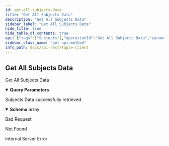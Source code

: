 ```yaml
---
id: get-all-subjects-data
title: "Get All Subjects Data"
description: "Get All Subjects Data"
sidebar_label: "Get All Subjects Data"
hide_title: true
hide_table_of_contents: true
api: {"tags":["Subjects"],"operationId":"Get All Subjects Data","parameters":[{"name":"subject_type","in":"query","description":"Type of subjects requested (possibilities: all, governances)","required":false,"schema":{"type":"string","nullable":true}},{"name":"governanceid","in":"query","description":"Governance id of subjects requested","required":false,"schema":{"type":"string","nullable":true}},{"name":"from","in":"query","description":"Id of initial subject","required":false,"schema":{"type":"string","nullable":true}},{"name":"quantity","in":"query","description":"Quantity of subjects requested","required":false,"schema":{"type":"integer","nullable":true}}],"responses":{"200":{"description":"Subjects Data successfully retrieved","content":{"application/json":{"schema":{"type":"array","items":{"type":"object","required":["subject_id","governance_id","sn","public_key","namespace","name","schema_id","owner","creator","properties","active"],"properties":{"active":{"type":"boolean","description":"Indicates if the subject is active or not"},"creator":{"type":"string","description":"Subject creator identifier"},"governance_id":{"type":"string","description":"Governance identifier"},"name":{"type":"string","description":"The name of the subject."},"namespace":{"type":"string","description":"Namespace of the subject"},"owner":{"type":"string","description":"Subject owner identifier"},"properties":{"description":"Current status of the subject"},"public_key":{"type":"string","description":"Public key of the subject"},"schema_id":{"type":"string","description":"Identifier of the schema used by the subject and defined in associated governance"},"sn":{"type":"integer","format":"int64","description":"Current sequence number of the subject","minimum":0},"subject_id":{"type":"string","description":"Subject identifier"}}}},"example":[{"active":true,"creator":"EbwR0yYrCYpTzlN5i5GX_MtAbKRw5y2euv3TqiTgwggs","governance_id":"","name":"Wine_Producers_Organization","namespace":"","owner":"EbwR0yYrCYpTzlN5i5GX_MtAbKRw5y2euv3TqiTgwggs","properties":{"members":[],"policies":[{"approve":{"quorum":"MAJORITY"},"evaluate":{"quorum":"MAJORITY"},"id":"governance","validate":{"quorum":"MAJORITY"}}],"roles":[],"schemas":[]},"public_key":"E0gaiDcPRVmYLUGbseHmBk2_2H-FAlSgaO6ZMOXhh4Gs","schema_id":"governance","sn":0,"subject_id":"JoifaSpfenD2bEPeBLvUTWh30brm4tKcvdW8exQnkGoQ"}]}}},"400":{"description":"Bad Request"},"404":{"description":"Not Found"},"500":{"description":"Internal Server Error"}},"description":"Get All Subjects Data","method":"get","path":"/api/subjects","security":[],"securitySchemes":{"api_key":{"type":"apiKey","in":"header","name":"x-api-key"}},"info":{"title":"taple-client","description":"","contact":{"name":"Open Canarias S.L.","email":"taple@opencanarias.com"},"license":{"name":""},"version":"0.2.0-dev"},"postman":{"name":"Get All Subjects Data","description":{"type":"text/plain"},"url":{"path":["api","subjects"],"host":["{{baseUrl}}"],"query":[{"disabled":false,"description":{"content":"Type of subjects requested (possibilities: all, governances)","type":"text/plain"},"key":"subject_type","value":""},{"disabled":false,"description":{"content":"Governance id of subjects requested","type":"text/plain"},"key":"governanceid","value":""},{"disabled":false,"description":{"content":"Id of initial subject","type":"text/plain"},"key":"from","value":""},{"disabled":false,"description":{"content":"Quantity of subjects requested","type":"text/plain"},"key":"quantity","value":""}],"variable":[]},"header":[{"key":"Accept","value":"application/json"}],"method":"GET"}}
sidebar_class_name: "get api-method"
info_path: docs/api-rest/taple-client
---
```



## Get All Subjects Data



Get All Subjects Data

<details style={{"marginBottom":"1rem"}} data-collapsed={false} open={true}><summary style={{}}><strong>Query Parameters</strong></summary><div><ul><ParamsItem className={"paramsItem"} param={{"name":"subject_type","in":"query","description":"Type of subjects requested (possibilities: all, governances)","required":false,"schema":{"type":"string","nullable":true}}}></ParamsItem><ParamsItem className={"paramsItem"} param={{"name":"governanceid","in":"query","description":"Governance id of subjects requested","required":false,"schema":{"type":"string","nullable":true}}}></ParamsItem><ParamsItem className={"paramsItem"} param={{"name":"from","in":"query","description":"Id of initial subject","required":false,"schema":{"type":"string","nullable":true}}}></ParamsItem><ParamsItem className={"paramsItem"} param={{"name":"quantity","in":"query","description":"Quantity of subjects requested","required":false,"schema":{"type":"integer","nullable":true}}}></ParamsItem></ul></div></details><div><ApiTabs><TabItem label={"200"} value={"200"}><div>

Subjects Data successfully retrieved

</div><div><MimeTabs schemaType={"response"}><TabItem label={"application/json"} value={"application/json"}><SchemaTabs><TabItem label={"Schema"} value={"Schema"}><details style={{}} data-collapsed={false} open={true}><summary style={{"textAlign":"left"}}><strong>Schema</strong><span style={{"opacity":"0.6"}}> array</span></summary><div style={{"textAlign":"left","marginLeft":"1rem"}}></div><ul style={{"marginLeft":"1rem"}}><SchemaItem collapsible={false} name={"active"} required={false} schemaDescription={"Indicates if the subject is active or not"} schemaName={"boolean"} qualifierMessage={undefined} defaultValue={undefined}></SchemaItem><SchemaItem collapsible={false} name={"creator"} required={false} schemaDescription={"Subject creator identifier"} schemaName={"string"} qualifierMessage={undefined} defaultValue={undefined}></SchemaItem><SchemaItem collapsible={false} name={"governance_id"} required={false} schemaDescription={"Governance identifier"} schemaName={"string"} qualifierMessage={undefined} defaultValue={undefined}></SchemaItem><SchemaItem collapsible={false} name={"name"} required={false} schemaDescription={"The name of the subject."} schemaName={"string"} qualifierMessage={undefined} defaultValue={undefined}></SchemaItem><SchemaItem collapsible={false} name={"namespace"} required={false} schemaDescription={"Namespace of the subject"} schemaName={"string"} qualifierMessage={undefined} defaultValue={undefined}></SchemaItem><SchemaItem collapsible={false} name={"owner"} required={false} schemaDescription={"Subject owner identifier"} schemaName={"string"} qualifierMessage={undefined} defaultValue={undefined}></SchemaItem><SchemaItem collapsible={false} name={"properties"} required={false} schemaDescription={"Current status of the subject"} schemaName={""} qualifierMessage={undefined} defaultValue={undefined}></SchemaItem><SchemaItem collapsible={false} name={"public_key"} required={false} schemaDescription={"Public key of the subject"} schemaName={"string"} qualifierMessage={undefined} defaultValue={undefined}></SchemaItem><SchemaItem collapsible={false} name={"schema_id"} required={false} schemaDescription={"Identifier of the schema used by the subject and defined in associated governance"} schemaName={"string"} qualifierMessage={undefined} defaultValue={undefined}></SchemaItem><SchemaItem collapsible={false} name={"sn"} required={false} schemaDescription={"Current sequence number of the subject"} schemaName={"int64"} qualifierMessage={undefined} defaultValue={undefined}></SchemaItem><SchemaItem collapsible={false} name={"subject_id"} required={false} schemaDescription={"Subject identifier"} schemaName={"string"} qualifierMessage={undefined} defaultValue={undefined}></SchemaItem></ul></details></TabItem><TabItem label={"Example (from schema)"} value={"Example (from schema)"}><ResponseSamples responseExample={"[\n  {\n    \"active\": true,\n    \"creator\": \"string\",\n    \"governance_id\": \"string\",\n    \"name\": \"string\",\n    \"namespace\": \"string\",\n    \"owner\": \"string\",\n    \"public_key\": \"string\",\n    \"schema_id\": \"string\",\n    \"sn\": 0,\n    \"subject_id\": \"string\"\n  }\n]"} language={"json"}></ResponseSamples></TabItem><TabItem label={"Example"} value={"Example"}><ResponseSamples responseExample={"[\n  {\n    \"active\": true,\n    \"creator\": \"EbwR0yYrCYpTzlN5i5GX_MtAbKRw5y2euv3TqiTgwggs\",\n    \"governance_id\": \"\",\n    \"name\": \"Wine_Producers_Organization\",\n    \"namespace\": \"\",\n    \"owner\": \"EbwR0yYrCYpTzlN5i5GX_MtAbKRw5y2euv3TqiTgwggs\",\n    \"properties\": {\n      \"members\": [],\n      \"policies\": [\n        {\n          \"approve\": {\n            \"quorum\": \"MAJORITY\"\n          },\n          \"evaluate\": {\n            \"quorum\": \"MAJORITY\"\n          },\n          \"id\": \"governance\",\n          \"validate\": {\n            \"quorum\": \"MAJORITY\"\n          }\n        }\n      ],\n      \"roles\": [],\n      \"schemas\": []\n    },\n    \"public_key\": \"E0gaiDcPRVmYLUGbseHmBk2_2H-FAlSgaO6ZMOXhh4Gs\",\n    \"schema_id\": \"governance\",\n    \"sn\": 0,\n    \"subject_id\": \"JoifaSpfenD2bEPeBLvUTWh30brm4tKcvdW8exQnkGoQ\"\n  }\n]"} language={"json"}></ResponseSamples></TabItem></SchemaTabs></TabItem></MimeTabs></div></TabItem><TabItem label={"400"} value={"400"}><div>

Bad Request

</div><div></div></TabItem><TabItem label={"404"} value={"404"}><div>

Not Found

</div><div></div></TabItem><TabItem label={"500"} value={"500"}><div>

Internal Server Error

</div><div></div></TabItem></ApiTabs></div>
      